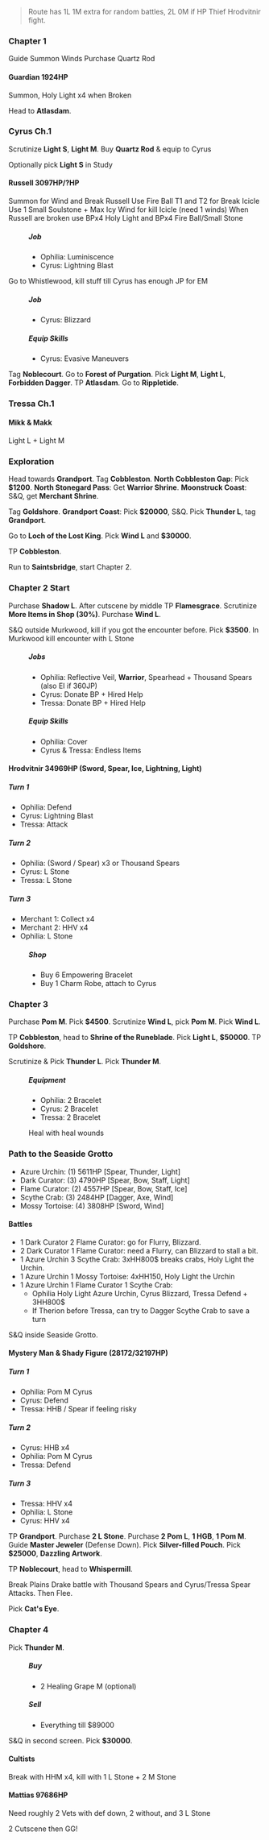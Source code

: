 

> Route has 1L 1M extra for random battles, 2L 0M if HP Thief Hrodvitnir fight.

<SEO title="Octopath Traveler Ophilia 3 Character"/>

### Chapter 1
Guide Summon Winds
Purchase Quartz Rod

#### Guardian 1924HP
Summon, Holy Light x4 when Broken

Head to **Atlasdam**.

### Cyrus Ch.1
Scrutinize **Light S**, **Light M**.
Buy **Quartz Rod** & equip to Cyrus

Optionally pick **Light S** in Study

#### Russell 3097HP/?HP
Summon for Wind and Break Russell
Use Fire Ball T1 and T2 for Break Icicle
Use 1 Small Soulstone + Max Icy Wind for kill Icicle (need 1 winds)
When Russell are broken use BPx4 Holy Light and BPx4 Fire Ball/Small Stone

<Menu>

##### Job
 - Ophilia: Luminiscence
 - Cyrus: Lightning Blast

</Menu>

Go to Whistlewood, kill stuff till Cyrus has enough JP for EM

<Menu>

##### Job
 - Cyrus: Blizzard

##### Equip Skills
 - Cyrus: Evasive Maneuvers

</Menu>

Tag **Noblecourt**. Go to **Forest of Purgation**. Pick **Light M**, **Light L**, **Forbidden Dagger**.
TP **Atlasdam**. Go to **Rippletide**.

### Tressa Ch.1
#### Mikk & Makk
Light L + Light M

### Exploration
Head towards **Grandport**. Tag **Cobbleston**.
**North Cobbleston Gap**: Pick **$1200**.
**North Stonegard Pass**: Get **Warrior Shrine**.
**Moonstruck Coast**: S&Q, get **Merchant Shrine**.

Tag **Goldshore**. 
**Grandport Coast**: Pick **$20000**, S&Q. Pick **Thunder L**, tag **Grandport**.

Go to **Loch of the Lost King**. Pick **Wind L** and **$30000**.

TP **Cobbleston**.

Run to **Saintsbridge**, start Chapter 2.

### Chapter 2 Start
Purchase **Shadow L**. After cutscene by middle TP **Flamesgrace**.
Scrutinize **More Items in Shop (30%)**.
Purchase **Wind L**.

S&Q outside Murkwood, kill if you got the encounter before. Pick **$3500**.
In Murkwood kill encounter with L Stone

<Menu>

##### Jobs
 - Ophilia: Reflective Veil, **Warrior**, Spearhead + Thousand Spears (also EI if 360JP)
 - Cyrus: Donate BP + Hired Help
 - Tressa: Donate BP + Hired Help

##### Equip Skills
 - Ophilia: Cover
 - Cyrus & Tressa: Endless Items

</Menu>

#### Hrodvitnir 34969HP (Sword, Spear, Ice, Lightning, Light)
##### Turn 1
 - Ophilia: Defend
 - Cyrus: Lightning Blast
 - Tressa: Attack

##### Turn 2
 - Ophilia: (Sword / Spear) x3 or Thousand Spears
 - Cyrus: L Stone
 - Tressa: L Stone

##### Turn 3
 - Merchant 1: Collect x4
 - Merchant 2: HHV x4
 - Ophilia: L Stone

<Menu>

##### Shop
 - Buy 6 Empowering Bracelet
 - Buy 1 Charm Robe, attach to Cyrus

</Menu>

### Chapter 3
Purchase **Pom M**. Pick **$4500**. Scrutinize **Wind L**, pick **Pom M**. Pick **Wind L**.

TP **Cobbleston**, head to **Shrine of the Runeblade**.
Pick **Light L**, **$50000**. TP **Goldshore**.

Scrutinize & Pick **Thunder L**. Pick **Thunder M**.

<Menu>

##### Equipment
 - Ophilia: 2 Bracelet
 - Cyrus: 2 Bracelet
 - Tressa: 2 Bracelet

Heal with heal wounds

</Menu>

### Path to the Seaside Grotto
 - Azure Urchin: (1) 5611HP [Spear, Thunder, Light]
 - Dark Curator: (3) 4790HP [Spear, Bow, Staff, Light]
 - Flame Curator: (2) 4557HP [Spear, Bow, Staff, Ice]
 - Scythe Crab: (3) 2484HP [Dagger, Axe, Wind]
 - Mossy Tortoise: (4) 3808HP [Sword, Wind]

#### Battles
 - 1 Dark Curator 2 Flame Curator: go for Flurry, Blizzard.
 - 2 Dark Curator 1 Flame Curator: need a Flurry, can Blizzard to stall a bit. 
 - 1 Azure Urchin 3 Scythe Crab: 3xHH800$ breaks crabs, Holy Light the Urchin. 
 - 1 Azure Urchin 1 Mossy Tortoise: 4xHH150, Holy Light the Urchin
 - 1 Azure Urchin 1 Flame Curator 1 Scythe Crab: 
   * Ophilia Holy Light Azure Urchin, Cyrus Blizzard, Tressa Defend + 3HH800$
   * If Therion before Tressa, can try to Dagger Scythe Crab to save a turn

S&Q inside Seaside Grotto.

#### Mystery Man & Shady Figure (28172/32197HP)
##### Turn 1
 - Ophilia: Pom M Cyrus
 - Cyrus: Defend
 - Tressa: HHB / Spear if feeling risky

##### Turn 2
 - Cyrus: HHB x4
 - Ophilia: Pom M Cyrus
 - Tressa: Defend

##### Turn 3
 - Tressa: HHV x4
 - Ophilia: L Stone
 - Cyrus: HHV x4

TP **Grandport**. 
Purchase **2 L Stone**. Purchase **2 Pom L**, **1 HGB**, **1 Pom M**.
Guide **Master Jeweler** (Defense Down).
Pick **Silver-filled Pouch**. Pick **$25000**, **Dazzling Artwork**.

TP **Noblecourt**, head to **Whispermill**.

Break Plains Drake battle with Thousand Spears and Cyrus/Tressa Spear Attacks. Then Flee.

Pick **Cat's Eye**.

### Chapter 4
Pick **Thunder M**.

<Menu>

##### Buy
 - 2 Healing Grape M (optional)

##### Sell
 - Everything till $89000

</Menu>

S&Q in second screen. Pick **$30000**.

#### Cultists
Break with HHM x4, kill with 1 L Stone + 2 M Stone

#### Mattias 97686HP
Need roughly 2 Vets with def down, 2 without, and 3 L Stone

2 Cutscene then GG!
